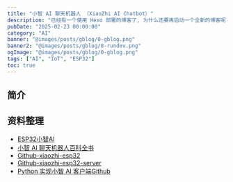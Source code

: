 ```yaml
---
title: "小智 AI 聊天机器人 （XiaoZhi AI Chatbot）"
description: "已经有一个使用 Hexo 部署的博客了, 为什么还要再启动一个全新的博客呢? 这篇文章将告诉你答案"
pubDate: "2025-02-23 00:00:00"
category: "AI"
banner: "@images/posts/gblog/0-gblog.png"
banner2: "@images/posts/gblog/8-rundev.png"
ogImage: "@images/posts/gblog/0-gblog.png"
tags: ["AI", "IoT", "ESP32"]
toc: true
---
```


## 简介

## 资料整理

- [ESP32小智AI](https://www.wdmomo.fun:81/doc/index.html?file=001_%E8%AE%BE%E8%AE%A1%E9%A1%B9%E7%9B%AE/011_ESP32%E5%B0%8F%E6%99%BAAI)
- [小智 AI 聊天机器人百科全书](https://ccnphfhqs21z.feishu.cn/wiki/F5krwD16viZoF0kKkvDcrZNYnhb)
- [Github-xiaozhi-esp32](https://github.com/78/xiaozhi-esp32)
- [Github-xiaozhi-esp32-server](https://github.com/xinnan-tech/xiaozhi-esp32-server)
- [Python 实现小智 AI 客户端](https://www.bilibili.com/video/BV1frP9eEExZ/?share_source=copy_web&vd_source=2ce98b15a45f2da0d6f08730a40f7ae1)[Github](https://github.com/zhh827/py-xiaozhi)